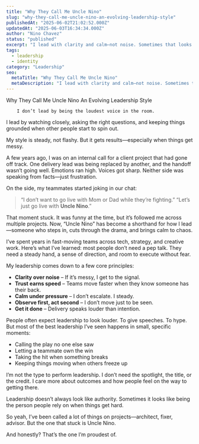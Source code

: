 ```yaml
---
title: "Why They Call Me Uncle Nino"
slug: "why-they-call-me-uncle-nino-an-evolving-leadership-style"
publishedAt: "2025-06-02T21:02:52.000Z"
updatedAt: "2025-06-03T16:34:34.000Z"
author: "Nino Chavez"
status: "published"
excerpt: "I lead with clarity and calm—not noise. Sometimes that looks like being the one who steadies the room. That’s why they call me Uncle Nino."
tags:
  - leadership
  - identity
category: "Leadership"
seo:
  metaTitle: "Why They Call Me Uncle Nino"
  metaDescription: "I lead with clarity and calm—not noise. Sometimes that looks like being the one who steadies the room. That’s why they call me Uncle Nino."
---
```


Why They Call Me Uncle Nino
                    An Evolving Leadership Style
                    
                
            
        I don’t lead by being the loudest voice in the room.
I lead by watching closely, asking the right questions, and keeping things grounded when other people start to spin out.

My style is steady, not flashy. But it gets results—especially when things get messy.

A few years ago, I was on an internal call for a client project that had gone off track. One delivery lead was being replaced by another, and the handoff wasn’t going well. Emotions ran high. Voices got sharp. Neither side was speaking from facts—just frustration.

On the side, my teammates started joking in our chat:

> “I don’t want to go live with Mom or Dad while they’re fighting.”
> “Let’s just go live with **Uncle Nino**.”

That moment stuck.
It was funny at the time, but it’s followed me across multiple projects.
Now, “Uncle Nino” has become a shorthand for how I lead—someone who steps in, cuts through the drama, and brings calm to chaos.

I’ve spent years in fast-moving teams across tech, strategy, and creative work.
Here’s what I’ve learned: most people don’t need a pep talk.
They need a steady hand, a sense of direction, and room to execute without fear.

My leadership comes down to a few core principles:

- **Clarity over noise** – If it’s messy, I get to the signal.
- **Trust earns speed** – Teams move faster when they know someone has their back.
- **Calm under pressure** – I don’t escalate. I steady.
- **Observe first, act second** – I don’t move just to be seen.
- **Get it done** – Delivery speaks louder than intention.

People often expect leadership to look louder. To give speeches. To hype.
But most of the best leadership I’ve seen happens in small, specific moments:

- Calling the play no one else saw
- Letting a teammate own the win
- Taking the hit when something breaks
- Keeping things moving when others freeze up

I’m not the type to perform leadership. I don’t need the spotlight, the title, or the credit. I care more about outcomes and how people feel on the way to getting there.

Leadership doesn’t always look like authority.
Sometimes it looks like being the person people rely on when things get hard.

So yeah, I’ve been called a lot of things on projects—architect, fixer, advisor.
But the one that stuck is Uncle Nino.

And honestly?
That’s the one I’m proudest of.

